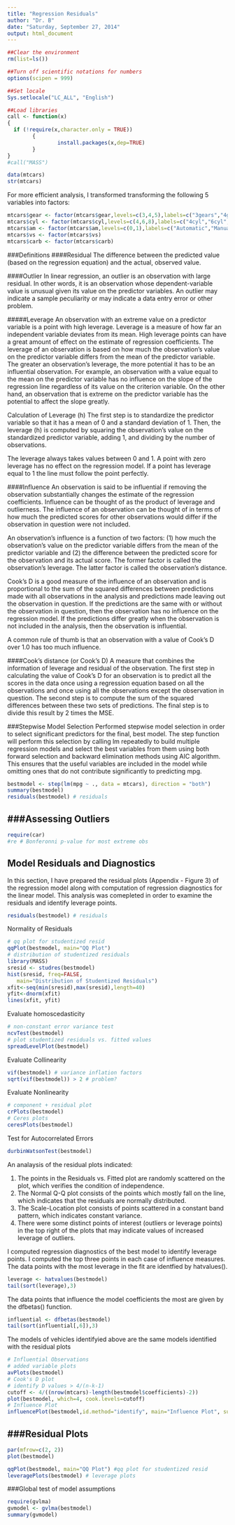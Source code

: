 ```yaml
---
title: "Regression Residuals"
author: "Dr. B"
date: "Saturday, September 27, 2014"
output: html_document
---
```


```r
##Clear the environment
rm(list=ls())

##Turn off scientific notations for numbers
options(scipen = 999)  

##Set locale
Sys.setlocale("LC_ALL", "English") 

##Load libraries
call <- function(x)
{
  if (!require(x,character.only = TRUE))
        {
                install.packages(x,dep=TRUE)
        }
}
#call("MASS")

data(mtcars)
str(mtcars)
```

For more efficient analysis, I transformed transforming the following 5 variables into factors:

```r
mtcars$gear <- factor(mtcars$gear,levels=c(3,4,5),labels=c("3gears","4gears","5gears"))
mtcars$cyl <- factor(mtcars$cyl,levels=c(4,6,8),labels=c("4cyl","6cyl","8cyl")) 
mtcars$am <- factor(mtcars$am,levels=c(0,1),labels=c("Automatic","Manual"))
mtcars$vs <- factor(mtcars$vs)
mtcars$carb <- factor(mtcars$carb)
```

###Definitions
####Residual
The difference between the predicted value (based on the regression equation) and the actual, observed value.

####Outlier
In linear regression, an outlier is an observation with large residual. In other words, it is an observation whose dependent-variable value is unusual given its value on the predictor variables. An outlier may indicate a sample peculiarity or may indicate a data entry error or other problem.

#####Leverage
An observation with an extreme value on a predictor variable is a point with high leverage. Leverage is a measure of how far an independent variable deviates from its mean. High leverage points can have a great amount of effect on the estimate of regression coefficients.  The leverage of an observation is based on how much the observation's value on the predictor variable differs from the mean of the predictor variable. The greater an observation's leverage, the more potential it has to be an influential observation. For example, an observation with a value equal to the mean on the predictor variable has no influence on the slope of the regression line regardless of its value on the criterion variable. On the other hand, an observation that is extreme on the predictor variable has the potential to affect the slope greatly.

Calculation of Leverage (h)
The first step is to standardize the predictor variable so that it has a mean of 0 and a standard deviation of 1. Then, the leverage (h) is computed by squaring the observation's value on the standardized predictor variable, adding 1, and dividing by the number of observations.

The leverage always takes values between 0 and 1. A point with zero leverage has no effect on the regression model. If a point has leverage equal to 1 the line must follow the point perfectly. 

####Influence
An observation is said to be influential if removing the observation substantially changes the estimate of the regression coefficients.  Influence can be thought of as the product of leverage and outlierness.  The influence of an observation can be thought of in terms of how much the predicted scores for other observations would differ if the observation in question were not included. 

An observation's influence is a function of two factors: (1) how much the observation's value on the predictor variable differs from the mean of the predictor variable and (2) the difference between the predicted score for the observation and its actual score. The former factor is called the observation's leverage. The latter factor is called the observation's distance.

Cook's D is a good measure of the influence of an observation and is proportional to the sum of the squared differences between predictions made with all observations in the analysis and predictions made leaving out the observation in question. If the predictions are the same with or without the observation in question, then the observation has no influence on the regression model. If the predictions differ greatly when the observation is not included in the analysis, then the observation is influential.

A common rule of thumb is that an observation with a value of Cook's D over 1.0 has too much influence. 

####Cook's distance (or Cook's D)
A measure that combines the information of leverage and residual of the observation.  The first step in calculating the value of Cook's D for an observation is to predict all the scores in the data once using a regression equation based on all the observations and once using all the observations except the observation in question. The second step is to compute the sum of the squared differences between these two sets of predictions. The final step is to divide this result by 2 times the MSE.

###Stepwise Model Selection
Performed stepwise model selection in order to select significant predictors for the final, best model. The step function will perform this selection by calling lm repeatedly to build multiple regression models and select the best variables from them using both forward selection and backward elimination methods using AIC algorithm. This  ensures that the useful variables are included in the model while omitting ones that do not contribute significantly to predicting mpg.
```r
bestmodel <- step(lm(mpg ~ ., data = mtcars), direction = "both")
summary(bestmodel)
residuals(bestmodel) # residuals
```

###Assessing Outliers
------------------
```r
require(car)
#re # Bonferonni p-value for most extreme obs
```

Model Residuals and Diagnostics
----------------------------
In this section, I have prepared the residual plots (Appendix - Figure 3) of the regression model along with computation of regression diagnostics for the linear model. This analysis was comepleted in order to examine the residuals and identify leverage points.

```r
residuals(bestmodel) # residuals
```

Normality of Residuals
```r
# qq plot for studentized resid
qqPlot(bestmodel, main="QQ Plot")
# distribution of studentized residuals
library(MASS)
sresid <- studres(bestmodel) 
hist(sresid, freq=FALSE, 
   main="Distribution of Studentized Residuals")
xfit<-seq(min(sresid),max(sresid),length=40) 
yfit<-dnorm(xfit) 
lines(xfit, yfit)
```

 Evaluate homoscedasticity
```r
# non-constant error variance test
ncvTest(bestmodel)
# plot studentized residuals vs. fitted values 
spreadLevelPlot(bestmodel)
```

Evaluate Collinearity
```r
vif(bestmodel) # variance inflation factors 
sqrt(vif(bestmodel)) > 2 # problem?
```

Evaluate Nonlinearity
```r
# component + residual plot 
crPlots(bestmodel)
# Ceres plots 
ceresPlots(bestmodel)
```

Test for Autocorrelated Errors
```r
durbinWatsonTest(bestmodel)
```


An analaysis of the residual plots indicated:

1. The points in the Residuals vs. Fitted plot are randomly scattered on the plot, which verifies the condition of independence.  
2. The Normal Q-Q plot consists of the points which mostly fall on the line, which indicates that the residuals are normally distributed.  
3. The Scale-Location plot consists of points scattered in a constant band pattern, which indicates constant variance.  
4. There were some distinct points of interest (outliers or leverage points) in the top right of the plots that may indicate values of increased leverage of outliers.  

I computed regression diagnostics of the best model to identify leverage points. I computed the top three points in each case of influence measures. The data points with the most leverage in the fit are identfied by hatvalues().
```r
leverage <- hatvalues(bestmodel)
tail(sort(leverage),3)
```

The data points that influence the model coefficients the most are given by the dfbetas() function.
```r
influential <- dfbetas(bestmodel)
tail(sort(influential[,6]),3)
```

The models of vehicles identifyied above are the same models identified with the residual plots

```r
# Influential Observations
# added variable plots 
avPlots(bestmodel)
# Cook's D plot
# identify D values > 4/(n-k-1) 
cutoff <- 4/((nrow(mtcars)-length(bestmodel$coefficients)-2)) 
plot(bestmodel, which=4, cook.levels=cutoff)
# Influence Plot 
influencePlot(bestmodel,id.method="identify", main="Influence Plot", sub="Circle size is proportial to Cook's Distance" )
```

###Residual Plots
---------------
```r
par(mfrow=c(2, 2))
plot(bestmodel)
```

```r
qqPlot(bestmodel, main="QQ Plot") #qq plot for studentized resid 
leveragePlots(bestmodel) # leverage plots
```

###Global test of model assumptions
```r
require(gvlma)
gvmodel <- gvlma(bestmodel) 
summary(gvmodel)
```